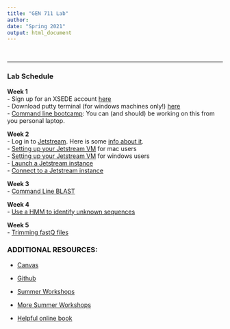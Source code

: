 ```yaml
---
title: "GEN 711 Lab"
author: 
date: "Spring 2021"
output: html_document
---
```


<style type="text/css">

h1.title {
  font-size: 45px;
  color: Black;
  text-align: center;
}
h4.author { /* Header 4 - and the author and data headers use this too  */
    font-size: 18px;
  font-family: "Lucida Console", monospace;
  color: Black;
  text-align: center;
}
h4.date { /* Header 4 - and the author and data headers use this too  */
  font-size: 18px;
  font-family: "Lucida Console", monospace;
  color: Black;
  text-align: center;
</style>
</script>
<div class="row">
<div class="col-xs-12 col-sm-9 text-left">
<br/>

***

### __Lab Schedule__
__Week 1__</br>
- Sign up for an XSEDE account [here](https://www.xsede.org/web/xup/my-xsede?p_p_id=58&p_p_lifecycle=0&p_p_state=maximized&p_p_mode=view&_58_struts_action=%2Flogin%2Fcreate_account)</br>
- Download putty terminal (for windows machines only!) [here](https://www.chiark.greenend.org.uk/~sgtatham/putty/latest.html)</br>
- [Command line bootcamp](http://rik.smith-unna.com/command_line_bootcamp/): You can (and should) be working on this from you personal laptop.</br>

__Week 2__</br>
- Log in to [Jetstream](https://use.jetstream-cloud.org/). Here is some [info about it](https://iujetstream.atlassian.net/wiki/spaces/JWT/pages/17465367/System+Overview).</br>
- [Setting up your Jetstream VM](usingssh.html) for mac users</br>
- [Setting up your Jetstream VM](usingssh_windows.html) for windows users</br>
- [Launch a Jetstream instance](jetstream.html)</br>
- [Connect to a Jetstream instance](connect.html)</br>

__Week 3__</br>
- [Command Line BLAST](lab1_blast.html)</br>

__Week 4__</br>
- [Use a HMM to identify unknown sequences](hmmer.html)</br>

__Week 5__ </br>
- [Trimming fastQ files](trimming.html)</br>


### __ADDITIONAL RESOURCES:__

- [Canvas](https://mycourses.unh.edu)

- [Github](https://github.com/macmanes/GEN711_S21)

- [Summer Workshops](http://angus.readthedocs.org/en/2014)

- [More Summer Workshops](http://angus.readthedocs.org/en/2015)

- [Helpful online book](https://open.oregonstate.education/computationalbiology/)

